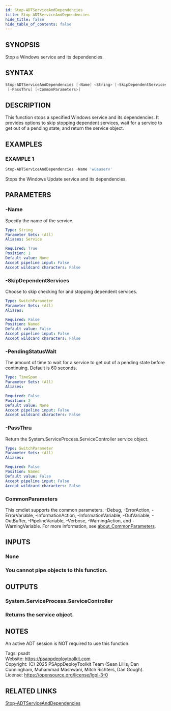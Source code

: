 ```yaml
---
id: Stop-ADTServiceAndDependencies
title: Stop-ADTServiceAndDependencies
hide_title: false
hide_table_of_contents: false
---
```


## SYNOPSIS

Stop a Windows service and its dependencies.

## SYNTAX

```powershell
Stop-ADTServiceAndDependencies [-Name] <String> [-SkipDependentServices] [[-PendingStatusWait] <TimeSpan>]
 [-PassThru] [<CommonParameters>]
```

## DESCRIPTION

This function stops a specified Windows service and its dependencies.
It provides options to skip stopping dependent services, wait for a service to get out of a pending state, and return the service object.

## EXAMPLES

### EXAMPLE 1

```powershell
Stop-ADTServiceAndDependencies -Name 'wuauserv'
```

Stops the Windows Update service and its dependencies.

## PARAMETERS

### -Name

Specify the name of the service.

```yaml
Type: String
Parameter Sets: (All)
Aliases: Service

Required: True
Position: 1
Default value: None
Accept pipeline input: False
Accept wildcard characters: False
```

### -SkipDependentServices

Choose to skip checking for and stopping dependent services.

```yaml
Type: SwitchParameter
Parameter Sets: (All)
Aliases:

Required: False
Position: Named
Default value: False
Accept pipeline input: False
Accept wildcard characters: False
```

### -PendingStatusWait

The amount of time to wait for a service to get out of a pending state before continuing.
Default is 60 seconds.

```yaml
Type: TimeSpan
Parameter Sets: (All)
Aliases:

Required: False
Position: 2
Default value: None
Accept pipeline input: False
Accept wildcard characters: False
```

### -PassThru

Return the System.ServiceProcess.ServiceController service object.

```yaml
Type: SwitchParameter
Parameter Sets: (All)
Aliases:

Required: False
Position: Named
Default value: False
Accept pipeline input: False
Accept wildcard characters: False
```

### CommonParameters

This cmdlet supports the common parameters: -Debug, -ErrorAction, -ErrorVariable, -InformationAction, -InformationVariable, -OutVariable, -OutBuffer, -PipelineVariable, -Verbose, -WarningAction, and -WarningVariable. For more information, see [about_CommonParameters](http://go.microsoft.com/fwlink/?LinkID=113216).

## INPUTS

### None

### You cannot pipe objects to this function.
## OUTPUTS

### System.ServiceProcess.ServiceController

### Returns the service object.
## NOTES
An active ADT session is NOT required to use this function.

Tags: psadt<br />
Website: https://psappdeploytoolkit.com<br />
Copyright: (C) 2025 PSAppDeployToolkit Team (Sean Lillis, Dan Cunningham, Muhammad Mashwani, Mitch Richters, Dan Gough).<br />
License: https://opensource.org/license/lgpl-3-0

## RELATED LINKS

[Stop-ADTServiceAndDependencies](./Stop-ADTServiceAndDependencies.mdx)
